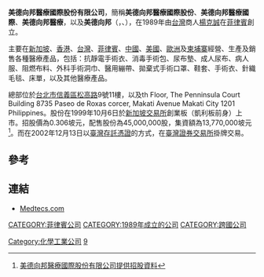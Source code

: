 '''美德向邦醫療國際股份有限公司'''，簡稱'''美德向邦醫療國際股份'''、'''美德向邦醫療國際'''、'''美德向邦醫療'''，以及'''美德向邦'''（'''{{lang-en|Medtecs International Corporation Limited}}'''，{{sgx|546}}、{{twse|9103}}），在1989年由[[台灣|台灣]]商人[[楊克誠|楊克誠]]在[[菲律賓|菲律賓]]創立。

主要在[[新加坡|新加坡]]、[[香港|香港]]、[[台灣|台灣]]、[[菲律賓|菲律賓]]、[[中國|中國]]、[[美國|美國]]、[[歐洲|歐洲]]及[[柬埔寨|柬埔寨]]經營、生產及銷售各種醫療產品，包括：抗靜電手術衣、消毒手術包、尿布墊、成人尿布、病人服、阻燃布料、外科手術洞巾、醫用繃帶、拋棄式手術口罩、鞋套、手術衣、針織毛毯、床單，以及其他醫療產品。

總部位於[[台北市|台北市]][[信義區_(臺北市)|信義區]][[松高路|松高路]]9號11樓，以及th Floor, The Penninsula Court Building 8735 Paseo de Roxas corcer, Makati Avenue Makati City 1201 Philippines。股份在1999年10月6日於[[新加坡交易所|新加坡交易所]]創業板（凱利板前身）上市。招股價為0.306坡元，配售股份為45,000,000股，集資額為13,770,000坡元<ref>[http://info.sgx.com/webipo.nsf/IPOAttachmentsName/MEDTECS%20INTERNATIONAL%20CORP%20LTD/$File/Cover.pdf 美德向邦醫療國際股份有限公司提供招股資料]{{Dead link|date=2018年6月 |bot=InternetArchiveBot |fix-attempted=no }}</ref>。而在2002年12月13日以[[臺灣存託憑證|臺灣存託憑證]]的方式，在[[臺灣證券交易所|臺灣證券交易所]]掛牌交易。

==參考==
{{reflist}}

==連結==
*[http://www.medtecs.com Medtecs.com]

[[CATEGORY:菲律賓公司|CATEGORY:菲律賓公司]]
[[CATEGORY:1989年成立的公司|CATEGORY:1989年成立的公司]]
[[CATEGORY:跨國公司|CATEGORY:跨國公司]]
[[Category:化學工業公司|Category:化學工業公司]]
[[Category:臺灣證券交易所上市公司|9]]